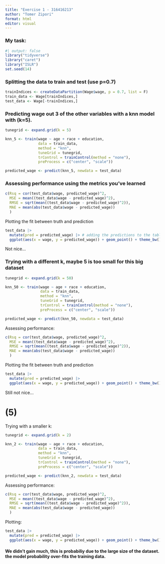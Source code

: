 ```yaml
---
title: "Exercise 1 - 316416213"
author: "Tomer Zipori"
format: html
editor: visual
---
```


### My task:

```r
#| output: false
library("tidyverse")
library("caret")
library("ISLR")
set.seed(14)
```

### Splitting the data to train and test (use p=0.7)

```r
trainIndices <- createDataPartition(Wage$wage, p = 0.7, list = F)
train_data <- Wage[trainIndices,]
test_data <- Wage[-trainIndices,]
```

### Predicting wage out 3 of the other variables with a knn model with (k=5).

```r
tunegrid <- expand.grid(k = 5)

knn_5 <- train(wage ~ age + race + education,
               data = train_data,
               method = "knn",
               tuneGrid = tunegrid,
               trControl = trainControl(method = "none"),
               preProcess = c("center", "scale"))

predicted_wage <- predict(knn_5, newdata = test_data)
```

### Assessing performance using the metrics you've learned

```r
c(Rsq = cor(test_data$wage, predicted_wage)^2,
  MSE = mean((test_data$wage - predicted_wage)^2),
  RMSE = sqrt(mean((test_data$wage - predicted_wage)^2)),
  MAE = mean(abs(test_data$wage - predicted_wage))
  )
```

Plotting the fit between truth and prediction

```r
test_data |>
  mutate(pred = predicted_wage) |> # adding the predictions to the table
  ggplot(aes(x = wage, y = predicted_wage)) + geom_point() + theme_bw() # plotting
```

Not nice...

### Trying with a different k, maybe 5 is too small for this big dataset

```r
tunegrid <- expand.grid(k = 50)

knn_50 <- train(wage ~ age + race + education,
                data = train_data,
                method = "knn",
                tuneGrid = tunegrid,
                trControl = trainControl(method = "none"),
                preProcess = c("center", "scale"))

predicted_wage <- predict(knn_50, newdata = test_data)

```

Assessing performance:

```r
c(Rsq = cor(test_data$wage, predicted_wage)^2,
  MSE = mean((test_data$wage - predicted_wage)^2),
  RMSE = sqrt(mean((test_data$wage - predicted_wage)^2)),
  MAE = mean(abs(test_data$wage - predicted_wage))
  )
```

Plotting the fit between truth and prediction

```r
test_data |>
  mutate(pred = predicted_wage) |>
  ggplot(aes(x = wage, y = predicted_wage)) + geom_point() + theme_bw()
```

Still not nice...

# (5)

Trying with a smaller k:

```r
tunegrid <- expand.grid(k = 2)

knn_2 <- train(wage ~ age + race + education,
               data = train_data,
               method = "knn",
               tuneGrid = tunegrid,
               trControl = trainControl(method = "none"),
               preProcess = c("center", "scale"))

predicted_wage <- predict(knn_2, newdata = test_data)
```

Assessing performance:

```r
c(Rsq = cor(test_data$wage, predicted_wage)^2,
  MSE = mean((test_data$wage - predicted_wage)^2),
  RMSE = sqrt(mean((test_data$wage - predicted_wage)^2)),
  MAE = mean(abs(test_data$wage - predicted_wage))
  )
```

Plotting:

```r
test_data |>
  mutate(pred = predicted_wage) |>
  ggplot(aes(x = wage, y = predicted_wage)) + geom_point() + theme_bw()
```

#### We didn't gain much, this is probabiliy due to the large size of the dataset. the model probability over-fits the training data.
